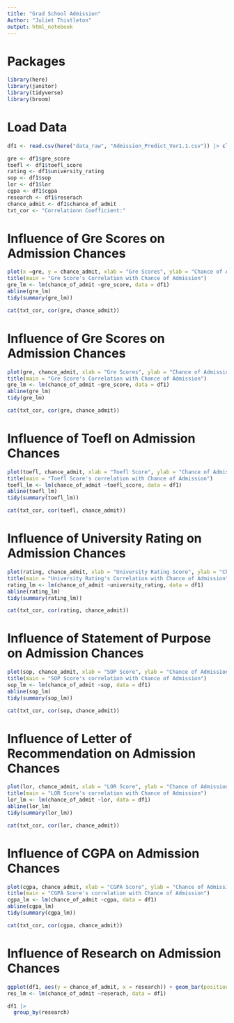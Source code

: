 ```yaml
---
title: "Grad School Admission"
Author: "Juliet Thistleton"
output: html_notebook
---
```


# Packages
```r
library(here)
library(janitor)
library(tidyverse)
library(broom)
```

# Load Data 

```r
df1 <- read.csv(here("data_raw", "Admission_Predict_Ver1.1.csv")) |> clean_names()
```

```r
gre <- df1$gre_score
toefl <- df1$toefl_score
rating <- df1$university_rating
sop <- df1$sop
lor <- df1$lor
cgpa <- df1$cgpa
research <- df1$reserach
chance_admit <- df1$chance_of_admit
txt_cor <- "Correlationn Coefficient:"

```


# Influence of Gre Scores on Admission Chances
```r
plot(x =gre, y = chance_admit, xlab = "Gre Scores", ylab = "Chance of Admission") 
title(main = "Gre Score's Correlation with Chance of Admission")
gre_lm <- lm(chance_of_admit ~gre_score, data = df1)
abline(gre_lm)
tidy(summary(gre_lm))

cat(txt_cor, cor(gre, chance_admit))

```

# Influence of Gre Scores on Admission Chances
```r
plot(gre, chance_admit, xlab = "Gre Scores", ylab = "Chance of Admission") 
title(main = "Gre Score's Correlation with Chance of Admission")
gre_lm <- lm(chance_of_admit ~gre_score, data = df1)
abline(gre_lm)
tidy(gre_lm)

cat(txt_cor, cor(gre, chance_admit))

```

# Influence of Toefl on Admission Chances
```r
plot(toefl, chance_admit, xlab = "Toefl Score", ylab = "Chance of Admission") 
title(main = "Toefl Score's correlation with Chance of Admission")
toefl_lm <- lm(chance_of_admit ~toefl_score, data = df1)
abline(toefl_lm)
tidy(summary(toefl_lm))

cat(txt_cor, cor(toefl, chance_admit))

```

# Influence of University Rating on Admission Chances
```r
plot(rating, chance_admit, xlab = "University Rating Score", ylab = "Chance of Admission") 
title(main = "University Rating's Correlation with Chance of Admission")
rating_lm <- lm(chance_of_admit ~university_rating, data = df1)
abline(rating_lm)
tidy(summary(rating_lm))

cat(txt_cor, cor(rating, chance_admit))

```

# Influence of Statement of Purpose on Admission Chances
```r
plot(sop, chance_admit, xlab = "SOP Score", ylab = "Chance of Admission") 
title(main = "SOP Score's correlation with Chance of Admission")
sop_lm <- lm(chance_of_admit ~sop, data = df1)
abline(sop_lm)
tidy(summary(sop_lm))

cat(txt_cor, cor(sop, chance_admit))

```

# Influence of Letter of Recommendation on Admission Chances
```r
plot(lor, chance_admit, xlab = "LOR Score", ylab = "Chance of Admission") 
title(main = "LOR Score's correlation with Chance of Admission")
lor_lm <- lm(chance_of_admit ~lor, data = df1)
abline(lor_lm)
tidy(summary(lor_lm))

cat(txt_cor, cor(lor, chance_admit))

```

# Influence of CGPA on Admission Chances
```r
plot(cgpa, chance_admit, xlab = "CGPA Score", ylab = "Chance of Admission") 
title(main = "CGPA Score's correlation with Chance of Admission")
cgpa_lm <- lm(chance_of_admit ~cgpa, data = df1)
abline(cgpa_lm)
tidy(summary(cgpa_lm))

cat(txt_cor, cor(cgpa, chance_admit))

```

# Influence of Research on Admission Chances
```r
ggplot(df1, aes(y = chance_of_admit, x = research)) + geom_bar(position='dodge', stat='identity')
res_lm <- lm(chance_of_admit ~reserach, data = df1)

df1 |>
  group_by(research) 
```

